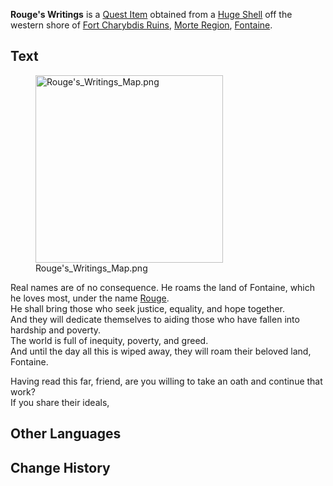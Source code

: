 {{Item Infobox
|id           = 120627; 120635
|image        = Item Treasure Map.png
|type         = Quest Items
|quality      = 0
|description  = '''Description 1:'''<br>A clear bottle with a note that contains the records of someone named [[Rouge]] and a strange drawing on the back.<hr />'''Description 2:'''<br>A clear bottle with a note that contains the records of someone named Rouge and a strange drawing on the back. You followed the clues on the paper and found the treasure they left behind.
|source1      = [[Huge Shell]] in [[Morte Region]]
|source2      = 
|source3      = 
|source4      = 
|source5      = 
}}
'''Rouge's Writings''' is a [[Quest Item]] obtained from a [[Huge Shell]] off the western shore of [[Fort Charybdis Ruins]], [[Morte Region]], [[Fontaine]].
<!--
==Location==
<gallery>

</gallery>
-->
==Text==
[[File:Rouge's Writings Map.png|300px]]

Real names are of no consequence. He roams the land of Fontaine, which he loves most, under the name [[Rouge]].<br>
He shall bring those who seek justice, equality, and hope together.<br>
And they will dedicate themselves to aiding those who have fallen into hardship and poverty.<br>
The world is full of inequity, poverty, and greed.<br>
And until the day all this is wiped away, they will roam their beloved land, Fontaine.

Having read this far, friend, are you willing to take an oath and continue that work?<br>
If you share their ideals, {{color|buzzword|find the withered tree on which the fruit of wisdom grows.<br>
There, ask three times to receive Rouge's honor and tribute.}}

==Other Languages==
{{Other Languages|default_hidden=1
|en      = Rouge's Writings
|zhs     = 鲁热的信条
|zhs_rm  = 
|zht     = 魯熱的信條
|zht_rm  = 
|ja      = ルージュの信条
|ja_rm   = Ruuju no Shinjou
|ko      = 루즈의 쪽지
|ko_rm   = 
|es      = La fe de Rouge
|fr      = Écrits de Rouge
|ru      = Записи Руже
|th      = ความเชื่อของ Rouge
|th_rm   = 
|vi      = Niềm Tin Của Rouge
|de      = Rouges Schriftstück
|id      = Tulisan Rouge
|pt      = Escritos de Rouget
|tr      = Rouge'un Yazıları
|it      = Scritti di Rouge
}}

==Change History==
{{Change History|4.2}}